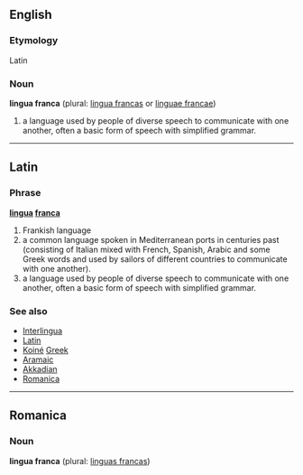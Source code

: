 == English ==
=== Etymology ===
Latin
=== Noun ===
'''lingua franca''' (plural: [[lingua francas]] or [[linguae francae]])

# a language used by people of diverse speech to communicate with one another, often a basic form of speech with simplified grammar.

----

== Latin ==
=== Phrase ===
'''[[lingua]] [[franca]]'''

# Frankish language
# a common language spoken in Mediterranean ports in centuries past (consisting of Italian mixed with French, Spanish, Arabic and some Greek words and used by sailors of different countries to communicate with one another).
# a language used by people of diverse speech to communicate with one another, often a basic form of speech with simplified grammar.

=== See also ===
*[[Interlingua]]
*[[Latin]]
*[[Koiné]] [[Greek]]
*[[Aramaic]]
*[[Akkadian]]
*[[Romanica]]

----

== Romanica ==
=== Noun ===
'''lingua franca''' (plural: [[linguas francas]])